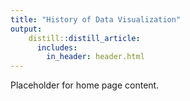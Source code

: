 ```yaml
---
title: "History of Data Visualization"
output:
    distill::distill_article:
      includes:
        in_header: header.html
---
```


Placeholder for home page content.



